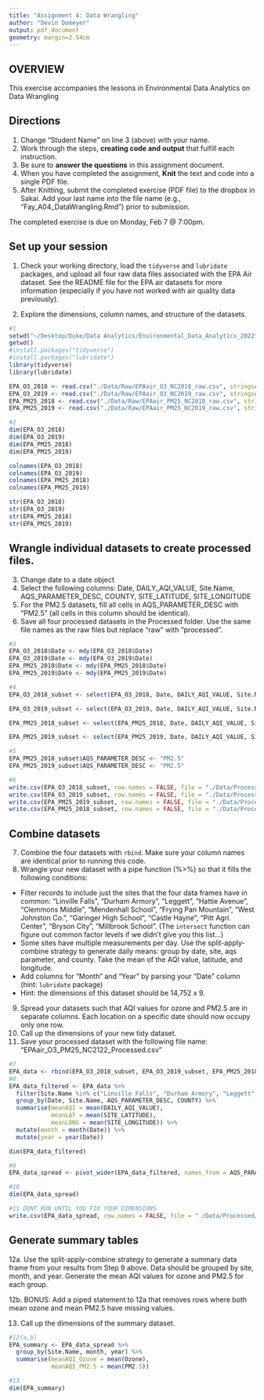 ```yaml
---
title: "Assignment 4: Data Wrangling"
author: "Devin Domeyer"
output: pdf_document
geometry: margin=2.54cm
---
```


## OVERVIEW

This exercise accompanies the lessons in Environmental Data Analytics on Data Wrangling 

## Directions
1. Change "Student Name" on line 3 (above) with your name.
2. Work through the steps, **creating code and output** that fulfill each instruction.
3. Be sure to **answer the questions** in this assignment document.
4. When you have completed the assignment, **Knit** the text and code into a single PDF file.
5. After Knitting, submit the completed exercise (PDF file) to the dropbox in Sakai. Add your last name into the file name (e.g., "Fay_A04_DataWrangling.Rmd") prior to submission.

The completed exercise is due on Monday, Feb 7 @ 7:00pm.

## Set up your session 
1. Check your working directory, load the `tidyverse` and `lubridate` packages, and upload all four raw data files associated with the EPA Air dataset. See the README file for the EPA air datasets for more information (especially if you have not worked with air quality data previously). 

2. Explore the dimensions, column names, and structure of the datasets. 

```r
#1 
setwd("~/Desktop/Duke/Data Analytics/Environmental_Data_Analytics_2022")
getwd()
#install.packages("tidyverse")
#install.packages("lubridate")
library(tidyverse)
library(lubridate)

EPA_O3_2018 <- read.csv("./Data/Raw/EPAair_O3_NC2018_raw.csv", stringsAsFactors = TRUE)
EPA_O3_2019 <- read.csv("./Data/Raw/EPAair_O3_NC2019_raw.csv", stringsAsFactors = TRUE)
EPA_PM25_2018 <- read.csv("./Data/Raw/EPAair_PM25_NC2018_raw.csv", stringsAsFactors = TRUE)
EPA_PM25_2019 <- read.csv("./Data/Raw/EPAair_PM25_NC2019_raw.csv", stringsAsFactors = TRUE)

#2
dim(EPA_O3_2018)
dim(EPA_O3_2019)
dim(EPA_PM25_2018)
dim(EPA_PM25_2019)

colnames(EPA_O3_2018)
colnames(EPA_O3_2019)
colnames(EPA_PM25_2018)
colnames(EPA_PM25_2019)

str(EPA_O3_2018)
str(EPA_O3_2019)
str(EPA_PM25_2018)
str(EPA_PM25_2019)

```

## Wrangle individual datasets to create processed files.
3. Change date to a date object 
4. Select the following columns: Date, DAILY_AQI_VALUE, Site.Name, AQS_PARAMETER_DESC, COUNTY, SITE_LATITUDE, SITE_LONGITUDE
5. For the PM2.5 datasets, fill all cells in AQS_PARAMETER_DESC with "PM2.5" (all cells in this column should be identical).
6. Save all four processed datasets in the Processed folder. Use the same file names as the raw files but replace "raw" with "processed".

```r
#3
EPA_O3_2018$Date <- mdy(EPA_O3_2018$Date)
EPA_O3_2019$Date <- mdy(EPA_O3_2019$Date)
EPA_PM25_2018$Date <- mdy(EPA_PM25_2018$Date)
EPA_PM25_2019$Date <- mdy(EPA_PM25_2019$Date)

#4
EPA_O3_2018_subset <- select(EPA_O3_2018, Date, DAILY_AQI_VALUE, Site.Name, AQS_PARAMETER_DESC, SITE_LATITUDE, COUNTY:SITE_LONGITUDE)

EPA_O3_2019_subset <- select(EPA_O3_2019, Date, DAILY_AQI_VALUE, Site.Name, AQS_PARAMETER_DESC, SITE_LATITUDE, COUNTY:SITE_LONGITUDE)

EPA_PM25_2018_subset <- select(EPA_PM25_2018, Date, DAILY_AQI_VALUE, Site.Name, AQS_PARAMETER_DESC, SITE_LATITUDE, COUNTY, SITE_LONGITUDE)

EPA_PM25_2019_subset <- select(EPA_PM25_2019, Date, DAILY_AQI_VALUE, Site.Name, AQS_PARAMETER_DESC, SITE_LATITUDE, COUNTY, SITE_LONGITUDE)

#5
EPA_PM25_2018_subset$AQS_PARAMETER_DESC <- "PM2.5"
EPA_PM25_2019_subset$AQS_PARAMETER_DESC <- "PM2.5"

#6
write.csv(EPA_O3_2018_subset, row.names = FALSE, file = "./Data/Processed/EPAair_O3_2018_Processed.csv")
write.csv(EPA_O3_2019_subset, row.names = FALSE, file = "./Data/Processed/EPAair_O3_2019_Processed.csv")
write.csv(EPA_PM25_2019_subset, row.names = FALSE, file = "./Data/Processed/EPAair_PM25_2019_Processed.csv")
write.csv(EPA_PM25_2018_subset, row.names = FALSE, file = "./Data/Processed/EPAair_PM25_2018_Processed.csv")
```
## Combine datasets
7. Combine the four datasets with `rbind`. Make sure your column names are identical prior to running this code. 
8. Wrangle your new dataset with a pipe function (%>%) so that it fills the following conditions: 

* Filter records to include just the sites that the four data frames have in common: "Linville Falls", "Durham Armory", "Leggett", "Hattie Avenue", "Clemmons Middle", "Mendenhall School", "Frying Pan Mountain", "West Johnston Co.", "Garinger High School", "Castle Hayne", "Pitt Agri. Center", "Bryson City", "Millbrook School". (The `intersect` function can figure out common factor levels if we didn't give you this list...)
* Some sites have multiple measurements per day. Use the split-apply-combine strategy to generate daily means: group by date, site, aqs parameter, and county. Take the mean of the AQI value, latitude, and longitude.
* Add columns for "Month" and "Year" by parsing your "Date" column (hint: `lubridate` package)
* Hint: the dimensions of this dataset should be 14,752 x 9.

9. Spread your datasets such that AQI values for ozone and PM2.5 are in separate columns. Each location on a specific date should now occupy only one row.
10. Call up the dimensions of your new tidy dataset.
11. Save your processed dataset with the following file name: "EPAair_O3_PM25_NC2122_Processed.csv"

```r
#7
EPA_data <- rbind(EPA_O3_2018_subset, EPA_O3_2019_subset, EPA_PM25_2018_subset, EPA_PM25_2019_subset)
#8
EPA_data_filtered <- EPA_data %>%
  filter(Site.Name %in% c("Linville Falls", "Durham Armory", "Leggett", "Hattie Avenue", "Clemmons Middle", "Mendenhall School", "Frying Pan Mountain", "West Johnston Co.", "Garinger High School", "Castle Hayne", "Pitt Agri. Center", "Bryson City", "Millbrook School")) %>%
  group_by(Date, Site.Name, AQS_PARAMETER_DESC, COUNTY) %>%
  summarise(meanAQI = mean(DAILY_AQI_VALUE),
            meanLAT = mean(SITE_LATITUDE),
            meanLONG = mean(SITE_LONGITUDE)) %>%
  mutate(month = month(Date)) %>%
  mutate(year = year(Date))

dim(EPA_data_filtered)

#9
EPA_data_spread <- pivot_wider(EPA_data_filtered, names_from = AQS_PARAMETER_DESC, values_from = meanAQI)

#10
dim(EPA_data_spread)

#11 DONT RUN UNTIL YOU FIX YOUR DIMENSIONS
write.csv(EPA_data_spread, row.names = FALSE, file = "./Data/Processed/EPAair_O3_PM25_NC2122_Processed.csv")

```


## Generate summary tables
12a. Use the split-apply-combine strategy to generate a summary data frame from your results from Step 9 above. Data should be grouped by site, month, and year. Generate the mean AQI values for ozone and PM2.5 for each group. 

12b. BONUS: Add a piped statement to 12a that removes rows where both mean ozone and mean PM2.5 have missing values. 

13. Call up the dimensions of the summary dataset.


```r
#12(a,b)
EPA_summary <- EPA_data_spread %>%
  group_by(Site.Name, month, year) %>%
  summarise(meanAQI_Ozone = mean(Ozone),
            meanAQI_PM2.5 = mean(PM2.5))

#13
dim(EPA_summary)

```
